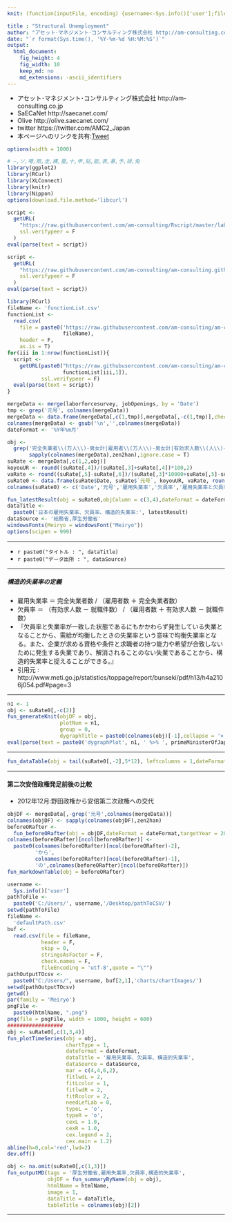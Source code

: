 ```yaml
---
knit: (function(inputFile, encoding) {username<-Sys.info()['user'];fileName<-'defaultPath.csv';pathToFile <-paste0('C:/Users/', username,'/Desktop/pathToCSV/');setwd(pathToFile);buf0<-read.csv(fileName,header = F,skip = 0,stringsAsFactor = F,check.names = F,fileEncoding = 'utf-8');timeStamp<-format(Sys.time(),'%Y%m%d%H%M%S');htmlName<-'structuralUnemployment';rmarkdown::render(inputFile, encoding = encoding, output_file = paste0('C:/Users/',username,buf0[2,1],'charts/','am-consulting.co.jp-',htmlName,'.html')) })

title : "Structural Unemployment"
author: "アセット･マネジメント･コンサルティング株式会社 http://am-consulting.co.jp"
date: "`r format(Sys.time(), '%Y-%m-%d %H:%M:%S')`"
output: 
  html_document:
    fig_height: 4
    fig_width: 10
    keep_md: no
    md_extensions: -ascii_identifiers 
---
```

<link href="http://knowledgevault.saecanet.com/components/rmarkdown-html.css" rel="stylesheet">
<script src="http://knowledgevault.saecanet.com/components/JavascriptCode.js"></script>
<style>.main-container {max-width : 1000px;}</style>

- アセット･マネジメント･コンサルティング株式会社 http://am-consulting.co.jp
- SaECaNet http://saecanet.com/
- Olive http://olive.saecanet.com/
- twitter https://twitter.com/AMC2_Japan
- 本ページへのリンクを共有:<a href="https://twitter.com/share" class="twitter-share-button" data-via="AMC2_Japan" data-size="large">Tweet</a> <script>!function(d,s,id){var js,fjs=d.getElementsByTagName(s)[0],p=/^http:/.test(d.location)?'http':'https';if(!d.getElementById(id)){js=d.createElement(s);js.id=id;js.src=p+'://platform.twitter.com/widgets.js';fjs.parentNode.insertBefore(js,fjs);}}(document, 'script', 'twitter-wjs');</script>

```r
options(width = 1000)
```

```r
# ―,ソ,噂,欺,圭,構,蚕,十,申,貼,能,表,暴,予,禄,兔
library(ggplot2)
library(RCurl)
library(XLConnect)
library(knitr)
library(Nippon)
options(download.file.method='libcurl')
```

```r
script <-
  getURL(
    "https://raw.githubusercontent.com/am-consulting/Rscript/master/laborForceSurveyofJapan.r",
    ssl.verifypeer = F
  )
eval(parse(text = script))

script <-
  getURL(
    "https://raw.githubusercontent.com/am-consulting/am-consulting.github.io/master/importEmploymentReferralsForGeneralWorkers.r",
    ssl.verifypeer = F
  )
eval(parse(text = script))
```

```r
library(RCurl)
fileName <- 'functionList.csv'
functionList <-
  read.csv(
    file = paste0('https://raw.githubusercontent.com/am-consulting/am-consulting.github.io/master/csv/',
                  fileName),
    header = F,
    as.is = T)
for(iii in 1:nrow(functionList)){
  script <- 
    getURL(paste0("https://raw.githubusercontent.com/am-consulting/am-consulting.github.io/master/", 
                  functionList[iii,1]),
           ssl.verifypeer = F)
  eval(parse(text = script))
}
```

```r
mergeData <- merge(laborforcesurvey, jobOpenings, by = 'Date')
tmp <- grep('元号', colnames(mergeData))
mergeData <- data.frame(mergeData[,c(1,tmp)],mergeData[,-c(1,tmp)],check.names = F,stringsAsFactors = F)
colnames(mergeData) <- gsub('\n','',colnames(mergeData))
dateFormat <- '%Y年%m月'
```

```r
obj <- 
  grep('完全失業者\\(万人\\)-男女計|雇用者\\(万人\\)-男女計|有効求人数\\(人\\)-季節調整値|就職件数\\(件\\)-季節調整値',
       sapply(colnames(mergeData),zen2han),ignore.case = T)
suRate <- mergeData[,c(1,2,obj)]
koyouUR <- round((suRate[,4])/(suRate[,3]+suRate[,4])*100,2)
vaRate <- round((suRate[,5]-suRate[,6])/(suRate[,3]*10000+suRate[,5]-suRate[,6])*100,2)
suRate0 <- data.frame(suRate$Date, suRate$`元号`, koyouUR, vaRate, round(koyouUR-vaRate,2))
colnames(suRate0) <- c('Date','元号','雇用失業率','欠員率','雇用失業率と欠員率の差')
```

```r
fun_latestResult(obj = suRate0,objColumn = c(3,4),dateFormat = dateFormat)
dataTitle <-
  paste0('日本の雇用失業率、欠員率、構造的失業率:', latestResult)
dataSource <- '総務省,厚生労働省'
windowsFonts(Meiryo = windowsFont("Meiryo"))
options(scipen = 999)
```

***

- `r paste0("タイトル : ", dataTitle)`
- `r paste0("データ出所 : ", dataSource)`

****

##### 構造的失業率の定義
- 雇用失業率 ＝ 完全失業者数 / （雇用者数 ＋ 完全失業者数）
- 欠員率 ＝ （有効求人数 － 就職件数） / （雇用者数 ＋ 有効求人数 － 就職件数）
- 『欠員率と失業率が一致した状態であるにもかかわらず発生している失業となることから、需給が均衡したときの失業率という意味で均衡失業率となる。また、企業が求める資格や条件と求職者の持つ能力や希望が合致しないために発生する失業であり、解消されることのない失業であることから、構造的失業率と捉えることができる。』
- 引用元 : http://www.meti.go.jp/statistics/toppage/report/bunseki/pdf/h13/h4a2106j054.pdf#page=3

***

```r
n1 <- 1
obj <- suRate0[,-c(2)]
fun_generateKnit(objDF = obj, 
                 plotNum = n1, 
                 group = 0,
                 dygraphTitle = paste0(colnames(obj)[-1],collapse = '×'))
eval(parse(text = paste0('dygraphPlot', n1, ' %>% ', primeMinisterOfJapan_dygraph)))
```

***

```r
fun_dataTable(obj = tail(suRate0[,-2],5*12), leftcolumns = 1,dateFormat = dateFormat)
```

***

#### 第二次安倍政権発足前後の比較
- 2012年12月:野田政権から安倍第二次政権への交代

```r
objDF <- mergeData[,-grep('元号',colnames(mergeData))]
colnames(objDF) <- sapply(colnames(objDF),zen2han)
beforeORafter <-
  fun_beforeORafter(obj = objDF,dateFormat = dateFormat,targetYear = 2012,checkBlankRowColumn = 2)
colnames(beforeORafter)[ncol(beforeORafter)] <-
  paste0(colnames(beforeORafter)[ncol(beforeORafter)-2],
         'から',
         colnames(beforeORafter)[ncol(beforeORafter)-1],
         'の',colnames(beforeORafter)[ncol(beforeORafter)])
fun_markdownTable(obj = beforeORafter)
```

```r
username <-
  Sys.info()['user']
pathToFile <-
  paste0('C:/Users/', username,'/Desktop/pathToCSV/')
setwd(pathToFile)
fileName <-
  'defaultPath.csv'
buf <-
  read.csv(file = fileName,
           header = F,
           skip = 0,
           stringsAsFactor = F,
           check.names = F,
           fileEncoding = 'utf-8',quote = "\"")
pathOutputTOcsv <-
  paste0("C:/Users/", username, buf[2,1],'charts/chartImages/')
setwd(pathOutputTOcsv)
getwd()
par(family = 'Meiryo')
pngFile <-
  paste0(htmlName, ".png")
png(file = pngFile, width = 1000, height = 600)
##################
obj <- suRate0[,c(1,3,4)]
fun_plotTimeSeries(obj = obj,
                   chartType = 1,
                   dateFormat = dateFormat,
                   dataTitle = '雇用失業率、欠員率、構造的失業率',
                   dataSource = dataSource,
                   mar = c(4,4,6,2),
                   fitlwdL = 2,
                   fitLcolor = 1,
                   fitlwdR = 2,
                   fitRcolor = 2,
                   needLefLab = 0,
                   typeL = 'o',
                   typeR = 'o',
                   cexL = 1.0, 
                   cexR = 1.0,  
                   cex.legend = 2,
                   cex.main = 1.2)
abline(h=0,col='red',lwd=2)
dev.off()
```

```r
obj <- na.omit(suRate0[,c(1,3)])
fun_outputMD(tags = '厚生労働省,雇用失業率,欠員率,構造的失業率',
             objDF = fun_summaryByName(obj = obj),
             htmlName = htmlName,
             image = 1,
             dataTitle = dataTitle,
             tableTitle = colnames(obj)[2])
```

***
<script>MakeNegative();</script>
<script>
  (function(i,s,o,g,r,a,m){i['GoogleAnalyticsObject']=r;i[r]=i[r]||function(){
  (i[r].q=i[r].q||[]).push(arguments)},i[r].l=1*new Date();a=s.createElement(o),
  m=s.getElementsByTagName(o)[0];a.async=1;a.src=g;m.parentNode.insertBefore(a,m)
  })(window,document,'script','https://www.google-analytics.com/analytics.js','ga');

  ga('create', 'UA-3077339-5', 'auto');
  ga('send', 'pageview');

</script>
